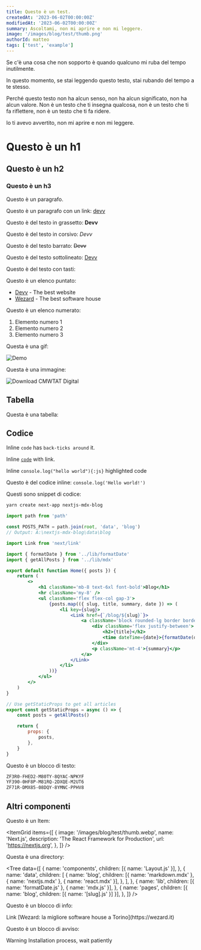 ```yaml
---
title: Questo è un test.
createdAt: '2023-06-02T00:00:00Z'
modifiedAt: '2023-06-02T00:00:00Z'
summary: Ascoltami, non mi aprire e non mi leggere.
image: '/images/blog/test/thumb.png'
authorId: matteo
tags: ['test', 'example']
---
```


Se c'è una cosa che non sopporto è quando qualcuno mi ruba del tempo inutilmente.

In questo momento, se stai leggendo questo testo, stai rubando del tempo a te stesso.

Perché questo testo non ha alcun senso, non ha alcun significato, non ha alcun valore.
Non è un testo che ti insegna qualcosa, non è un testo che ti fa riflettere, non è un testo che ti fa ridere.

Io ti avevo avvertito, non mi aprire e non mi leggere.

# Questo è un h1

## Questo è un h2

### Questo è un h3

Questo è un paragrafo.

Questo è un paragrafo con un link: [devv](https://devv.it)

Questo è del testo in grassetto: **Devv**

Questo è del testo in corsivo: _Devv_

Questo è del testo barrato: ~~Devv~~

Questo è del testo sottolineato: <u>Devv</u>

Questo è del testo con tasti:

Questo è un elenco puntato:

-   [Devv](https://devv.it) - The best website
-   [Wezard](https://wezard.it) - The best software house

Questo è un elenco numerato:

1. Elemento numero 1
2. Elemento numero 2
3. Elemento numero 3

Questa è una gif:

<Image src='/images/blog/test/example.gif' alt='Demo' width={1500} height={500} />

Questa è una immagine:

<Image src='/images/blog/test/project-example.webp' alt='Download CMWTAT Digital' width={1500} height={500} />

## Tabella

Questa è una tabella:

<Table
    headers={['Example', 'Description', 'Rules']}
    rows={[
        ['$value', 'Lowercase', '✅'],
        ['$Value', 'Uppercase', '✅'],
        ['$_value', 'Underscore', '✅'],
        ['$1value', 'Start from number', '❌'],
    ]}
/>

## Codice

Inline `code` has `back-ticks around` it.

Inline [`code`]() with link.

Inline `console.log("hello world"){:js}` highlighted code

Questo è del codice inline: `console.log('Hello world!')`

Questi sono snippet di codice:

```sh title="Terminal"
yarn create next-app nextjs-mdx-blog
```

```js showLineNumbers title="lib/mdx.js" {3}
import path from 'path'

const POSTS_PATH = path.join(root, 'data', 'blog')
// Output: A:\nextjs-mdx-blog\data\blog
```

```jsx showLineNumbers title="pages/index.js"
import Link from 'next/link'

import { formatDate } from '../lib/formatDate'
import { getAllPosts } from '../lib/mdx'

export default function Home({ posts }) {
    return (
        <>
            <h1 className='mb-8 text-6xl font-bold'>Blog</h1>
            <hr className='my-8' />
            <ul className='flex flex-col gap-3'>
                {posts.map(({ slug, title, summary, date }) => (
                    <li key={slug}>
                        <Link href={`/blog/${slug}`}>
                            <a className='block rounded-lg border border-solid border-gray-300 p-6 shadow-md'>
                                <div className='flex justify-between'>
                                    <h2>{title}</h2>
                                    <time dateTime={date}>{formatDate(date)}</time>
                                </div>
                                <p className='mt-4'>{summary}</p>
                            </a>
                        </Link>
                    </li>
                ))}
            </ul>
        </>
    )
}

// Use getStaticProps to get all articles
export const getStaticProps = async () => {
    const posts = getAllPosts()

    return {
        props: {
            posts,
        },
    }
}
```

Questo è un blocco di testo:

```txt
ZF3R0-FHED2-M80TY-8QYAC-NPKYF
YF390-0HF8P-M81RQ-2DXQE-M2UT6
ZF71R-DMX85-08DQY-8YMNC-PPHV8
```

## Altri componenti

Questo è un Item:

<ItemGrid
    items={[
        {
            image: '/images/blog/test/thumb.webp',
            name: 'Next.js',
            description: 'The React Framework for Production',
            url: 'https://nextjs.org',
        },
    ]}
/>

Questa è una directory:

<Tree
    data={[
        {
            name: 'components',
            children: [{ name: 'Layout.js' }],
        },
        {
            name: 'data',
            children: [
                {
                    name: 'blog',
                    children: [{ name: 'markdown.mdx' }, { name: 'nextjs.mdx' }, { name: 'react.mdx' }],
                },
            ],
        },
        {
            name: 'lib',
            children: [{ name: 'formatDate.js' }, { name: 'mdx.js' }],
        },
        {
            name: 'pages',
            children: [{ name: 'blog', children: [{ name: '[slug].js' }] }],
        },
    ]}
/>

Questo è un blocco di info:

<Alert>
    <AlertTitle>Link</AlertTitle>
    <AlertDescription>[Wezard: la migliore software house a Torino](https://wezard.it)</AlertDescription>
</Alert>

Questo è un blocco di avviso:

<Alert variant='warning'>
    <AlertTitle>Warning</AlertTitle>
    <AlertDescription>Installation process, wait patiently</AlertDescription>
</Alert>


